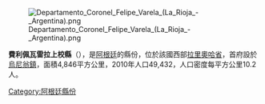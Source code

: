 [[Image:Departamento_Coronel_Felipe_Varela_(La_Rioja_-_Argentina).png|right]]

{{Coord|29|19|4|S|68|13|40|W|display=title}}

'''費利佩瓦雷拉上校縣'''（{{lang-es|Departamento Coronel Felipe Varela}}），是[[阿根廷|阿根廷]]的縣份，位於該國西部[[拉里奧哈省|拉里奧哈省]]，首府設於[[烏尼翁鎮_(拉里奧哈省)|烏尼翁鎮]]，面積4,846平方公里，2010年人口49,432，人口密度每平方公里10.2人。

{{Argentina-geo-stub}}
[[Category:阿根廷縣份|Category:阿根廷縣份]]